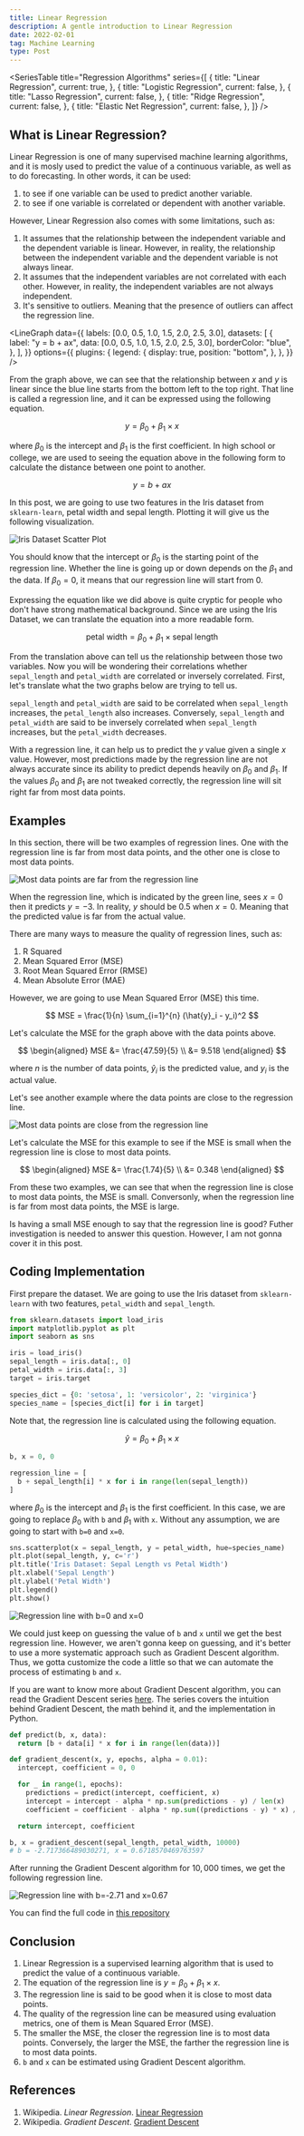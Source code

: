 ```yaml
---
title: Linear Regression
description: A gentle introduction to Linear Regression
date: 2022-02-01
tag: Machine Learning
type: Post
---
```


<SeriesTable
  title="Regression Algorithms"
  series={[
    {
      title: "Linear Regression",
      current: true,
    },
    {
      title: "Logistic Regression",
      current: false,
    },
    {
      title: "Lasso Regression",
      current: false,
    },
    {
      title: "Ridge Regression",
      current: false,
    },
    {
      title: "Elastic Net Regression",
      current: false,
    },
  ]}
/>

## What is Linear Regression?

Linear Regression is one of many supervised machine learning algorithms, and it is mosly used to predict the value of a continuous variable, as well as to do forecasting.
In other words, it can be used:
1. to see if one variable can be used to predict another variable.
2. to see if one variable is correlated or dependent with another variable.

However, Linear Regression also comes with some limitations, such as:
1. It assumes that the relationship between the independent variable and the dependent variable is linear. However, in reality, the relationship between the independent variable and the dependent variable is not always linear.
2. It assumes that the independent variables are not correlated with each other. However, in reality, the independent variables are not always independent.
3. It's sensitive to outliers. Meaning that the presence of outliers can affect the regression line.

<LineGraph
  data={{
    labels: [0.0, 0.5, 1.0, 1.5, 2.0, 2.5, 3.0],
    datasets: [
      {
        label: "y = b + ax",
        data: [0.0, 0.5, 1.0, 1.5, 2.0, 2.5, 3.0],
        borderColor: "blue",
      },
    ],
  }}
  options={{
    plugins: {
      legend: {
        display: true,
        position: "bottom",
      },
    },
  }}
/>

From the graph above, we can see that the relationship between $x$ and $y$ is linear since the blue line starts from the bottom left to the top right.
That line is called a regression line, and it can be expressed using the following equation.

$$
  y = \beta_0 + \beta_1 \times x
$$

where $\beta_0$ is the intercept and $\beta_1$ is the first coefficient. 
In high school or college, we are used to seeing the equation above in the following form to calculate the distance between one point to another.

$$
  y = b + ax
$$

In this post, we are going to use two features in the Iris dataset from `sklearn-learn`, petal width and sepal length. Plotting it will give us the following visualization.

![Iris Dataset Scatter Plot](/assets/posts/linear-regression/iris_scatter.png "Iris Dataset Scatter Plot")

You should know that the intercept or $\beta_0$ is the starting point of the regression line.
Whether the line is going up or down depends on the $\beta_1$ and the data.
If $\beta_0 = 0$, it means that our regression line will start from $0$.

Expressing the equation like we did above is quite cryptic for people who don't have strong mathematical background.
Since we are using the Iris Dataset, we can translate the equation into a more readable form.

$$
  \text{petal width} = \beta_0 + \beta_1 \times \text{sepal length}
$$

From the translation above can tell us the relationship between those two variables.
Now you will be wondering their correlations whether `sepal_length` and `petal_width` are correlated or inversely correlated.
First, let's translate what the two graphs below are trying to tell us.

<div style={{ display: "flex", justifyContent: "space-between", width: "50%" }}>
  <LineGraph
    data={{
      labels: [0.0, 0.5, 1.0, 1.5, 2.0, 2.5, 3.0],
      datasets: [
        {
          label: "Positively Correlated Regression Line",
          data: [0.0, 0.5, 1.0, 1.5, 2.0, 2.5, 3.0],
          borderColor: "green",
        },
      ],
    }}
    options={{
      plugins: {
        legend: {
          display: true,
          position: "bottom",
        },
      },
    }}
  />
  <LineGraph
    data={{
      labels: [3.0, 2.5, 2.0, 1.5, 1.0, 0.5, 0.0],
      datasets: [
        {
          label: "Negatively Correlated Regression Line",
          data: [3.0, 2.5, 2.0, 1.5, 1.0, 0.5, 0.0],
          borderColor: "red",
        },
      ],
    }}
    options={{
      plugins: {
        legend: {
          display: true,
          position: "bottom",
        },
      },
    }}
  />
</div>

`sepal_length` and `petal_width` are said to be correlated when `sepal_length` increases, the `petal_length` also increases.
Conversely, `sepal_length` and `petal_width` are said to be inversely correlated when `sepal_length` increases, but the `petal_width` decreases.

With a regression line, it can help us to predict the $y$ value given a single $x$ value.
However, most predictions made by the regression line are not always accurate
since its ability to predict depends heavily on $\beta_0$ and $\beta_1$.
If the values $\beta_0$ and $\beta_1$ are not tweaked correctly, the regression line will sit right far from most data points.

## Examples

In this section, there will be two examples of regression lines. One with the regression line is far from most data points, and the other one is close to most data points.

![Most data points are far from the regression line](/assets/posts/linear-regression/far.png "Most data points are far from the regression line")

When the regression line, which is indicated by the green line, sees $x = 0$ then it predicts $y = -3$.
In reality, $y$ should be $0.5$ when $x = 0$. Meaning that the predicted value is far from the actual value.

There are many ways to measure the quality of regression lines, such as:
1. R Squared
2. Mean Squared Error (MSE)
3. Root Mean Squared Error (RMSE)
4. Mean Absolute Error (MAE)

However, we are going to use Mean Squared Error (MSE) this time.

$$
  MSE = \frac{1}{n} \sum_{i=1}^{n} (\hat{y}_i - y_i)^2
$$

Let's calculate the MSE for the graph above with the data points above.

$$
  \begin{aligned}
    MSE &= \frac{47.59}{5} \\
    &= 9.518
  \end{aligned}
$$

where $n$ is the number of data points, $\hat{y}_i$ is the predicted value, and $y_i$ is the actual value.

Let's see another example where the data points are close to the regression line.

![Most data points are close from the regression line](/assets/posts/linear-regression/close.png "Most data points are close from the regression line")

Let's calculate the MSE for this example to see if the MSE is small when the regression line is close to most data points.

$$
  \begin{aligned}
    MSE &= \frac{1.74}{5} \\
    &= 0.348
  \end{aligned}
$$

From these two examples, we can see that when the regression line is close to most data points, the MSE is small.
Conversonly, when the regression line is far from most data points, the MSE is large.

Is having a small MSE enough to say that the regression line is good? Futher investigation is needed to answer this question.
However, I am not gonna cover it in this post.

## Coding Implementation

First prepare the dataset. We are going to use the Iris dataset from `sklearn-learn` with two features, `petal_width` and `sepal_length`.

```python
from sklearn.datasets import load_iris
import matplotlib.pyplot as plt
import seaborn as sns

iris = load_iris()
sepal_length = iris.data[:, 0]
petal_width = iris.data[:, 3]
target = iris.target

species_dict = {0: 'setosa', 1: 'versicolor', 2: 'virginica'}
species_name = [species_dict[i] for i in target]
```

Note that, the regression line is calculated using the following equation.

$$
  \hat{y} = \beta_0 + \beta_1 \times x
$$

```python
b, x = 0, 0

regression_line = [
  b + sepal_length[i] * x for i in range(len(sepal_length))
]
```

where $\beta_0$ is the intercept and $\beta_1$ is the first coefficient.
In this case, we are going to replace $\beta_0$ with `b` and $\beta_1$ with `x`.
Without any assumption, we are going to start with `b=0` and `x=0`.

```python
sns.scatterplot(x = sepal_length, y = petal_width, hue=species_name)
plt.plot(sepal_length, y, c='r')
plt.title('Iris Dataset: Sepal Length vs Petal Width')
plt.xlabel('Sepal Length')
plt.ylabel('Petal Width')
plt.legend()
plt.show()
```

![Regression line with b=0 and x=0](/assets/posts/linear-regression/initial-guess.png "Regression line with b=0 and x=0")

We could just keep on guessing the value of `b` and `x` until we get the best regression line.
However, we aren't gonna keep on guessing, and it's better to use a more systematic approach such as Gradient Descent algorithm.
Thus, we gotta customize the code a little so that we can automate the process of estimating `b` and `x`.

If you are want to know more about Gradient Descent algorithm, you can read the Gradient Descent series [here](/posts/introduction-to-gradient-descent).
The series covers the intuition behind Gradient Descent, the math behind it, and the implementation in Python.

```python
def predict(b, x, data):
  return [b + data[i] * x for i in range(len(data))]

def gradient_descent(x, y, epochs, alpha = 0.01):
  intercept, coefficient = 0, 0

  for _ in range(1, epochs):
    predictions = predict(intercept, coefficient, x)
    intercept = intercept - alpha * np.sum(predictions - y) / len(x)
    coefficient = coefficient - alpha * np.sum((predictions - y) * x) / len(x)

  return intercept, coefficient

b, x = gradient_descent(sepal_length, petal_width, 10000)
# b = -2.717366489030271, x = 0.6718570469763597
```

After running the Gradient Descent algorithm for $10,000$ times, we get the following regression line.

![Regression line with b=-2.71 and x=0.67](/assets/posts/linear-regression/corrected-regression-line.png "Regression line with b=-2.71 and x=0.67")

You can find the full code in [this repository](https://github.com/bsraya/machine-learning-algorithms/blob/main/linear-regression.ipynb)

## Conclusion

1. Linear Regression is a supervised learning algorithm that is used to predict the value of a continuous variable.
2. The equation of the regression line is $y = \beta_0 + \beta_1 \times x$.
3. The regression line is said to be good when it is close to most data points.
4. The quality of the regression line can be measured using evaluation metrics, one of them is Mean Squared Error (MSE).
5. The smaller the MSE, the closer the regression line is to most data points. Conversely, the larger the MSE, the farther the regression line is to most data points.
6. `b` and `x` can be estimated using Gradient Descent algorithm.

## References

1. Wikipedia. _Linear Regression_. [Linear Regression](https://en.wikipedia.org/wiki/Linear_regression)
2. Wikipedia. _Gradient Descent_. [Gradient Descent](https://en.wikipedia.org/wiki/Gradient_descent)